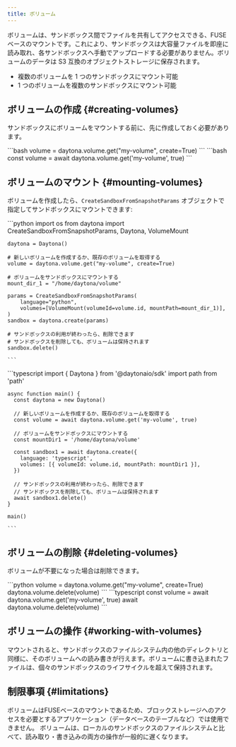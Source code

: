 ```yaml
---
title: ボリューム
---
```



ボリュームは、サンドボックス間でファイルを共有してアクセスできる、FUSE ベースのマウントです。これにより、サンドボックスは大容量ファイルを即座に読み取れ、各サンドボックスへ手動でアップロードする必要がありません。ボリュームのデータは S3 互換のオブジェクトストレージに保存されます。

* 複数のボリュームを 1 つのサンドボックスにマウント可能
* 1 つのボリュームを複数のサンドボックスにマウント可能

## ボリュームの作成 \{#creating-volumes\}

サンドボックスにボリュームをマウントする前に、先に作成しておく必要があります。

<Tabs>
  <TabItem label="Python" icon="seti:python">
    ```bash
    volume = daytona.volume.get("my-volume", create=True)
    ```
  </TabItem>

  <TabItem label="TypeScript" icon="seti:typescript">
    ```bash
    const volume = await daytona.volume.get('my-volume', true)
    ```
  </TabItem>
</Tabs>

## ボリュームのマウント \{#mounting-volumes\}

ボリュームを作成したら、`CreateSandboxFromSnapshotParams` オブジェクトで指定してサンドボックスにマウントできます:

<Tabs>
  <TabItem label="Python" icon="seti:python">
    ```python
    import os
    from daytona import CreateSandboxFromSnapshotParams, Daytona, VolumeMount

    daytona = Daytona()

    # 新しいボリュームを作成するか、既存のボリュームを取得する
    volume = daytona.volume.get("my-volume", create=True)

    # ボリュームをサンドボックスにマウントする
    mount_dir_1 = "/home/daytona/volume"

    params = CreateSandboxFromSnapshotParams(
        language="python",
        volumes=[VolumeMount(volumeId=volume.id, mountPath=mount_dir_1)],
    )
    sandbox = daytona.create(params)

    # サンドボックスの利用が終わったら、削除できます
    # サンドボックスを削除しても、ボリュームは保持されます
    sandbox.delete()

    ```
  </TabItem>

  <TabItem label="TypeScript" icon="seti:typescript">
    ```typescript
    import { Daytona } from '@daytonaio/sdk'
    import path from 'path'

    async function main() {
      const daytona = new Daytona()

      // 新しいボリュームを作成するか、既存のボリュームを取得する
      const volume = await daytona.volume.get('my-volume', true)

      // ボリュームをサンドボックスにマウントする
      const mountDir1 = '/home/daytona/volume'

      const sandbox1 = await daytona.create({
        language: 'typescript',
        volumes: [{ volumeId: volume.id, mountPath: mountDir1 }],
      })
      
      // サンドボックスの利用が終わったら、削除できます
      // サンドボックスを削除しても、ボリュームは保持されます
      await sandbox1.delete()
    }

    main()

    ```
  </TabItem>
</Tabs>

## ボリュームの削除 \{#deleting-volumes\}

ボリュームが不要になった場合は削除できます。

<Tabs>
  <TabItem label="Python" icon="seti:python">
    ```python
    volume = daytona.volume.get("my-volume", create=True)
    daytona.volume.delete(volume)
    ```
  </TabItem>

  <TabItem label="TypeScript" icon="seti:typescript">
    ```typescript
    const volume = await daytona.volume.get('my-volume', true)
    await daytona.volume.delete(volume)
    ```
  </TabItem>
</Tabs>

## ボリュームの操作 \{#working-with-volumes\}

マウントされると、サンドボックスのファイルシステム内の他のディレクトリと同様に、そのボリュームへの読み書きが行えます。ボリュームに書き込まれたファイルは、個々のサンドボックスのライフサイクルを超えて保持されます。

## 制限事項 \{#limitations\}

ボリュームはFUSEベースのマウントであるため、ブロックストレージへのアクセスを必要とするアプリケーション（データベースのテーブルなど）では使用できません。
ボリュームは、ローカルのサンドボックスのファイルシステムと比べて、読み取り・書き込みの両方の操作が一般的に遅くなります。